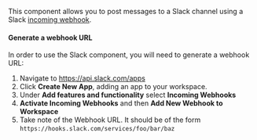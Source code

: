 This component allows you to post messages to a Slack channel using a Slack [incoming webhook](https://api.slack.com/messaging/webhooks).

#### Generate a webhook URL

In order to use the Slack component, you will need to generate a webhook URL:

1. Navigate to https://api.slack.com/apps
1. Click **Create New App**, adding an app to your workspace.
1. Under **Add features and functionality** select **Incoming Webhooks**
1. **Activate Incoming Webhooks** and then **Add New Webhook to Workspace**
1. Take note of the Webhook URL. It should be of the form `https://hooks.slack.com/services/foo/bar/baz`
